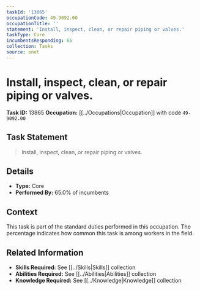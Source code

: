 ```yaml
---
taskId: '13865'
occupationCode: 49-9092.00
occupationTitle: ''
statement: 'Install, inspect, clean, or repair piping or valves.'
taskType: Core
incumbentsResponding: 65
collection: Tasks
source: onet
---
```

# Install, inspect, clean, or repair piping or valves.

**Task ID:** 13865
**Occupation:** [[../Occupations|Occupation]] with code `49-9092.00`

## Task Statement

> Install, inspect, clean, or repair piping or valves.

## Details

- **Type:** Core
- **Performed By:** 65.0% of incumbents

## Context

This task is part of the standard duties performed in this occupation. The percentage indicates how common this task is among workers in the field.

## Related Information

- **Skills Required:** See [[../Skills|Skills]] collection
- **Abilities Required:** See [[../Abilities|Abilities]] collection
- **Knowledge Required:** See [[../Knowledge|Knowledge]] collection
